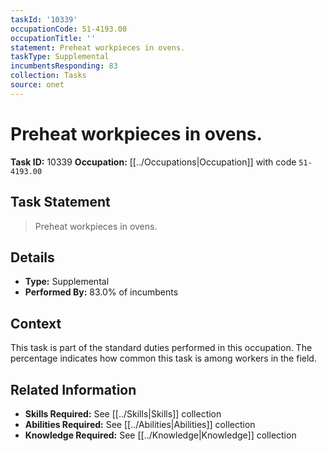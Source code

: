 ```yaml
---
taskId: '10339'
occupationCode: 51-4193.00
occupationTitle: ''
statement: Preheat workpieces in ovens.
taskType: Supplemental
incumbentsResponding: 83
collection: Tasks
source: onet
---
```

# Preheat workpieces in ovens.

**Task ID:** 10339
**Occupation:** [[../Occupations|Occupation]] with code `51-4193.00`

## Task Statement

> Preheat workpieces in ovens.

## Details

- **Type:** Supplemental
- **Performed By:** 83.0% of incumbents

## Context

This task is part of the standard duties performed in this occupation. The percentage indicates how common this task is among workers in the field.

## Related Information

- **Skills Required:** See [[../Skills|Skills]] collection
- **Abilities Required:** See [[../Abilities|Abilities]] collection
- **Knowledge Required:** See [[../Knowledge|Knowledge]] collection
